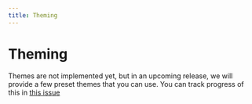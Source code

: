 ```yaml
---
title: Theming
---
```


# Theming

Themes are not implemented yet, but in an upcoming release, we will provide a few preset themes that you can use. You can track progress of this in [this issue](https://github.com/use-cardano/use-cardano/issues/32)
